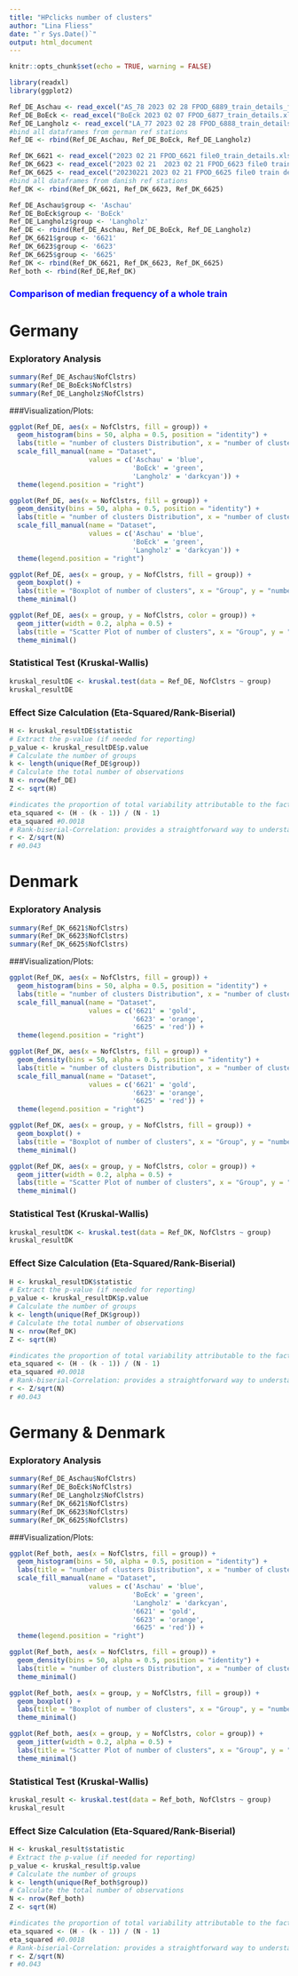 ```yaml
---
title: "HPclicks number of clusters"
author: "Lina Fliess"
date: "`r Sys.Date()`"
output: html_document
---
```


```r
knitr::opts_chunk$set(echo = TRUE, warning = FALSE)
```

```r
library(readxl)
library(ggplot2)
```

```r
Ref_DE_Aschau <- read_excel("AS_78 2023 02 28 FPOD_6889_train_details_filtered.xlsx")
Ref_DE_BoEck <- read_excel("BoEck 2023 02 07 FPOD_6877_train_details.xlsx")
Ref_DE_Langholz <- read_excel("LA_77 2023 02 28 FPOD_6888_train_details_filtered.xlsx")
#bind all dataframes from german ref stations
Ref_DE <- rbind(Ref_DE_Aschau, Ref_DE_BoEck, Ref_DE_Langholz)
```

```r
Ref_DK_6621 <- read_excel("2023 02 21 FPOD_6621 file0_train_details.xlsx")
Ref_DK_6623 <- read_excel("2023 02 21  2023 02 21 FPOD_6623 file0 train details.xlsx")
Ref_DK_6625 <- read_excel("20230221 2023 02 21 FPOD_6625 file0 train details.xlsx")
#bind all dataframes from danish ref stations
Ref_DK <- rbind(Ref_DK_6621, Ref_DK_6623, Ref_DK_6625)
```

```r
Ref_DE_Aschau$group <- 'Aschau'
Ref_DE_BoEck$group <- 'BoEck'
Ref_DE_Langholz$group <- 'Langholz'
Ref_DE <- rbind(Ref_DE_Aschau, Ref_DE_BoEck, Ref_DE_Langholz)
Ref_DK_6621$group <- '6621'
Ref_DK_6623$group <- '6623'
Ref_DK_6625$group <- '6625'
Ref_DK <- rbind(Ref_DK_6621, Ref_DK_6623, Ref_DK_6625)
Ref_both <- rbind(Ref_DE,Ref_DK)
```

### <span style="color:blue">Comparison of median frequency of a whole train</span>###

# Germany

### Exploratory Analysis

```r
summary(Ref_DE_Aschau$NofClstrs)
summary(Ref_DE_BoEck$NofClstrs)
summary(Ref_DE_Langholz$NofClstrs)
```

###Visualization/Plots:

```r
ggplot(Ref_DE, aes(x = NofClstrs, fill = group)) +
  geom_histogram(bins = 50, alpha = 0.5, position = "identity") +
  labs(title = "number of clusters Distribution", x = "number of clusters", y = "Count") +
  scale_fill_manual(name = "Dataset", 
                    values = c('Aschau' = 'blue',
                               'BoEck' = 'green',
                               'Langholz' = 'darkcyan')) +
  theme(legend.position = "right")
```


```r
ggplot(Ref_DE, aes(x = NofClstrs, fill = group)) +
  geom_density(bins = 50, alpha = 0.5, position = "identity") +
  labs(title = "number of clusters Distribution", x = "number of clusters", y = "Count") +
  scale_fill_manual(name = "Dataset", 
                    values = c('Aschau' = 'blue',
                               'BoEck' = 'green',
                               'Langholz' = 'darkcyan')) +
  theme(legend.position = "right")
```

```r
ggplot(Ref_DE, aes(x = group, y = NofClstrs, fill = group)) +
  geom_boxplot() +
  labs(title = "Boxplot of number of clusters", x = "Group", y = "number of clusters") +
  theme_minimal()
```

```r
ggplot(Ref_DE, aes(x = group, y = NofClstrs, color = group)) +
  geom_jitter(width = 0.2, alpha = 0.5) +
  labs(title = "Scatter Plot of number of clusters", x = "Group", y = "number of clusters") +
  theme_minimal()
```

### Statistical Test (Kruskal-Wallis)

```r
kruskal_resultDE <- kruskal.test(data = Ref_DE, NofClstrs ~ group)
kruskal_resultDE
```

### Effect Size Calculation (Eta-Squared/Rank-Biserial)

```r
H <- kruskal_resultDE$statistic
# Extract the p-value (if needed for reporting)
p_value <- kruskal_resultDE$p.value
# Calculate the number of groups
k <- length(unique(Ref_DE$group))
# Calculate the total number of observations
N <- nrow(Ref_DE)
Z <- sqrt(H)

#indicates the proportion of total variability attributable to the factor. Values range from 0 to 1, with higher values indicating a larger effect.
eta_squared <- (H - (k - 1)) / (N - 1)
eta_squared #0.0018
# Rank-biserial-Correlation: provides a straightforward way to understand the effect size in terms of the standard normal distribution. An effect size of r around 0.1 is considered small, around 0.3 is medium, and around 0.5 is large.
r <- Z/sqrt(N)
r #0.043
```
# Denmark

### Exploratory Analysis

```r
summary(Ref_DK_6621$NofClstrs)
summary(Ref_DK_6623$NofClstrs)
summary(Ref_DK_6625$NofClstrs)
```

###Visualization/Plots:

```r
ggplot(Ref_DK, aes(x = NofClstrs, fill = group)) +
  geom_histogram(bins = 50, alpha = 0.5, position = "identity") +
  labs(title = "number of clusters Distribution", x = "number of clusters", y = "Count") +
  scale_fill_manual(name = "Dataset", 
                    values = c('6621' = 'gold', 
                               '6623' = 'orange', 
                               '6625' = 'red')) +
  theme(legend.position = "right")
```

```r
ggplot(Ref_DK, aes(x = NofClstrs, fill = group)) +
  geom_density(bins = 50, alpha = 0.5, position = "identity") +
  labs(title = "number of clusters Distribution", x = "number of clusters", y = "Count") +
  scale_fill_manual(name = "Dataset", 
                    values = c('6621' = 'gold', 
                               '6623' = 'orange', 
                               '6625' = 'red')) +
  theme(legend.position = "right")
```

```r
ggplot(Ref_DK, aes(x = group, y = NofClstrs, fill = group)) +
  geom_boxplot() +
  labs(title = "Boxplot of number of clusters", x = "Group", y = "number of clusters") +
  theme_minimal()
```

```r
ggplot(Ref_DK, aes(x = group, y = NofClstrs, color = group)) +
  geom_jitter(width = 0.2, alpha = 0.5) +
  labs(title = "Scatter Plot of number of clusters", x = "Group", y = "number of clusters") +
  theme_minimal()
```

### Statistical Test (Kruskal-Wallis)

```r
kruskal_resultDK <- kruskal.test(data = Ref_DK, NofClstrs ~ group)
kruskal_resultDK
```

### Effect Size Calculation (Eta-Squared/Rank-Biserial)

```r
H <- kruskal_resultDK$statistic
# Extract the p-value (if needed for reporting)
p_value <- kruskal_resultDK$p.value
# Calculate the number of groups
k <- length(unique(Ref_DK$group))
# Calculate the total number of observations
N <- nrow(Ref_DK)
Z <- sqrt(H)

#indicates the proportion of total variability attributable to the factor. Values range from 0 to 1, with higher values indicating a larger effect.
eta_squared <- (H - (k - 1)) / (N - 1)
eta_squared #0.0018
# Rank-biserial-Correlation: provides a straightforward way to understand the effect size in terms of the standard normal distribution. An effect size of r around 0.1 is considered small, around 0.3 is medium, and around 0.5 is large.
r <- Z/sqrt(N)
r #0.043
```


# Germany & Denmark

### Exploratory Analysis

```r
summary(Ref_DE_Aschau$NofClstrs)
summary(Ref_DE_BoEck$NofClstrs)
summary(Ref_DE_Langholz$NofClstrs)
summary(Ref_DK_6621$NofClstrs)
summary(Ref_DK_6623$NofClstrs)
summary(Ref_DK_6625$NofClstrs)
```

###Visualization/Plots:

```r
ggplot(Ref_both, aes(x = NofClstrs, fill = group)) +
  geom_histogram(bins = 50, alpha = 0.5, position = "identity") +
  labs(title = "number of clusters Distribution", x = "number of clusters", y = "Count") +
  scale_fill_manual(name = "Dataset", 
                    values = c('Aschau' = 'blue',
                               'BoEck' = 'green',
                               'Langholz' = 'darkcyan',
                               '6621' = 'gold', 
                               '6623' = 'orange', 
                               '6625' = 'red')) +
  theme(legend.position = "right")
```

```r
ggplot(Ref_both, aes(x = NofClstrs, fill = group)) +
  geom_density(bins = 50, alpha = 0.5, position = "identity") +
  labs(title = "number of clusters Distribution", x = "number of clusters", y = "Count") +
  theme_minimal()
```

```r
ggplot(Ref_both, aes(x = group, y = NofClstrs, fill = group)) +
  geom_boxplot() +
  labs(title = "Boxplot of number of clusters", x = "Group", y = "number of clusters") +
  theme_minimal()
```

```r
ggplot(Ref_both, aes(x = group, y = NofClstrs, color = group)) +
  geom_jitter(width = 0.2, alpha = 0.5) +
  labs(title = "Scatter Plot of number of clusters", x = "Group", y = "number of clusters") +
  theme_minimal()
```

### Statistical Test (Kruskal-Wallis)

```r
kruskal_result <- kruskal.test(data = Ref_both, NofClstrs ~ group)
kruskal_result
```

### Effect Size Calculation (Eta-Squared/Rank-Biserial)

```r
H <- kruskal_result$statistic
# Extract the p-value (if needed for reporting)
p_value <- kruskal_result$p.value
# Calculate the number of groups
k <- length(unique(Ref_both$group))
# Calculate the total number of observations
N <- nrow(Ref_both)
Z <- sqrt(H)

#indicates the proportion of total variability attributable to the factor. Values range from 0 to 1, with higher values indicating a larger effect.
eta_squared <- (H - (k - 1)) / (N - 1)
eta_squared #0.0018
# Rank-biserial-Correlation: provides a straightforward way to understand the effect size in terms of the standard normal distribution. An effect size of r around 0.1 is considered small, around 0.3 is medium, and around 0.5 is large.
r <- Z/sqrt(N)
r #0.043
```